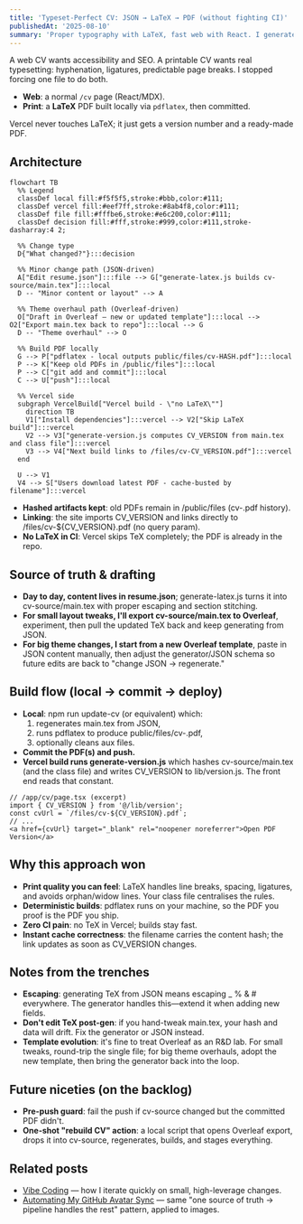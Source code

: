 ```yaml
---
title: 'Typeset-Perfect CV: JSON → LaTeX → PDF (without fighting CI)'
publishedAt: '2025-08-10'
summary: 'Proper typography with LaTeX, fast web with React. I generate a hashed CV PDF locally via pdflatex, keep older versions, and link to the current file using a build-time CV_VERSION.'
---
```


A web CV wants accessibility and SEO. A printable CV wants real typesetting: hyphenation, ligatures, predictable page breaks. I stopped forcing one file to do both.

- **Web**: a normal `/cv` page (React/MDX).
- **Print**: a **LaTeX** PDF built locally via `pdflatex`, then committed.

Vercel never touches LaTeX; it just gets a version number and a ready-made PDF.

## Architecture

```mermaid
flowchart TB
  %% Legend
  classDef local fill:#f5f5f5,stroke:#bbb,color:#111;
  classDef vercel fill:#eef7ff,stroke:#8ab4f8,color:#111;
  classDef file fill:#fffbe6,stroke:#e6c200,color:#111;
  classDef decision fill:#fff,stroke:#999,color:#111,stroke-dasharray:4 2;

  %% Change type
  D{"What changed?"}:::decision

  %% Minor change path (JSON-driven)
  A["Edit resume.json"]:::file --> G["generate-latex.js builds cv-source/main.tex"]:::local
  D -- "Minor content or layout" --> A

  %% Theme overhaul path (Overleaf-driven)
  O["Draft in Overleaf – new or updated template"]:::local --> O2["Export main.tex back to repo"]:::local --> G
  D -- "Theme overhaul" --> O

  %% Build PDF locally
  G --> P["pdflatex - local outputs public/files/cv-HASH.pdf"]:::local
  P --> K["Keep old PDFs in /public/files"]:::local
  P --> C["git add and commit"]:::local
  C --> U["push"]:::local

  %% Vercel side
  subgraph VercelBuild["Vercel build - \"no LaTeX\""]
    direction TB
    V1["Install dependencies"]:::vercel --> V2["Skip LaTeX build"]:::vercel
    V2 --> V3["generate-version.js computes CV_VERSION from main.tex and class file"]:::vercel
    V3 --> V4["Next build links to /files/cv-CV_VERSION.pdf"]:::vercel
  end

  U --> V1
  V4 --> S["Users download latest PDF - cache-busted by filename"]:::vercel
```

- **Hashed artifacts kept**: old PDFs remain in /public/files (cv-<hash>.pdf history).
- **Linking**: the site imports CV_VERSION and links directly to /files/cv-${CV_VERSION}.pdf (no query param).
- **No LaTeX in CI**: Vercel skips TeX completely; the PDF is already in the repo.

## Source of truth & drafting
- **Day to day, content lives in resume.json**; generate-latex.js turns it into cv-source/main.tex with proper escaping and section stitching.
- **For small layout tweaks, I'll export cv-source/main.tex to Overleaf**, experiment, then pull the updated TeX back and keep generating from JSON.
- **For big theme changes, I start from a new Overleaf template**, paste in JSON content manually, then adjust the generator/JSON schema so future edits are back to "change JSON → regenerate."

## Build flow (local → commit → deploy)
- **Local**: npm run update-cv (or equivalent) which:
  1. regenerates main.tex from JSON,
  2. runs pdflatex to produce public/files/cv-<hash>.pdf,
  3. optionally cleans aux files.
- **Commit the PDF(s) and push.**
- **Vercel build runs generate-version.js** which hashes cv-source/main.tex (and the class file) and writes CV_VERSION to lib/version.js. The front end reads that constant.

```tsx
// /app/cv/page.tsx (excerpt)
import { CV_VERSION } from '@/lib/version';
const cvUrl = `/files/cv-${CV_VERSION}.pdf`;
// ...
<a href={cvUrl} target="_blank" rel="noopener noreferrer">Open PDF Version</a>
```

## Why this approach won
- **Print quality you can feel**: LaTeX handles line breaks, spacing, ligatures, and avoids orphan/widow lines. Your class file centralises the rules.
- **Deterministic builds**: pdflatex runs on your machine, so the PDF you proof is the PDF you ship.
- **Zero CI pain**: no TeX in Vercel; builds stay fast.
- **Instant cache correctness**: the filename carries the content hash; the link updates as soon as CV_VERSION changes.

## Notes from the trenches
- **Escaping**: generating TeX from JSON means escaping _ % & # everywhere. The generator handles this—extend it when adding new fields.
- **Don't edit TeX post-gen**: if you hand-tweak main.tex, your hash and data will drift. Fix the generator or JSON instead.
- **Template evolution**: it's fine to treat Overleaf as an R&D lab. For small tweaks, round-trip the single file; for big theme overhauls, adopt the new template, then bring the generator back into the loop.

## Future niceties (on the backlog)
- **Pre-push guard**: fail the push if cv-source changed but the committed PDF didn't.
- **One-shot "rebuild CV" action**: a local script that opens Overleaf export, drops it into cv-source, regenerates, builds, and stages everything.

## Related posts
- [Vibe Coding](/blog/vibe-coding) — how I iterate quickly on small, high-leverage changes.
- [Automating My GitHub Avatar Sync](/blog/github-image-sync) — same "one source of truth → pipeline handles the rest" pattern, applied to images.